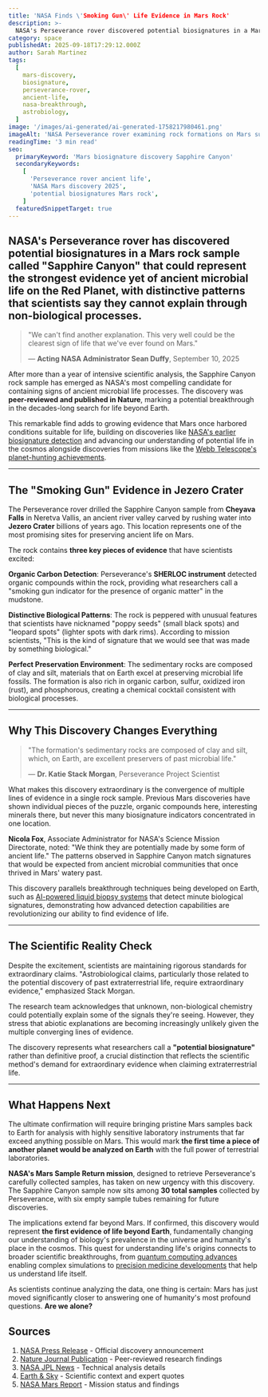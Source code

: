 ```yaml
---
title: 'NASA Finds \'Smoking Gun\' Life Evidence in Mars Rock'
description: >-
  NASA's Perseverance rover discovered potential biosignatures in a Mars rock sample that could be the strongest evidence yet of ancient microbial life on the Red Planet.
category: space
publishedAt: 2025-09-18T17:29:12.000Z
author: Sarah Martinez
tags:
  [
    mars-discovery,
    biosignature,
    perseverance-rover,
    ancient-life,
    nasa-breakthrough,
    astrobiology,
  ]
image: '/images/ai-generated/ai-generated-1758217980461.png'
imageAlt: 'NASA Perseverance rover examining rock formations on Mars surface with distinctive patterns and textures, captured in professional scientific documentation style with dramatic cosmic lighting'
readingTime: '3 min read'
seo:
  primaryKeyword: 'Mars biosignature discovery Sapphire Canyon'
  secondaryKeywords:
    [
      'Perseverance rover ancient life',
      'NASA Mars discovery 2025',
      'potential biosignatures Mars rock',
    ]
  featuredSnippetTarget: true
---
```


## NASA's Perseverance rover has discovered potential biosignatures in a Mars rock sample called **"Sapphire Canyon"** that could represent the strongest evidence yet of ancient microbial life on the Red Planet, with distinctive patterns that scientists say they cannot explain through non-biological processes.

> "We can't find another explanation. This very well could be the clearest sign of life that we've ever found on Mars."
>
> — **Acting NASA Administrator Sean Duffy**, September 10, 2025

After more than a year of intensive scientific analysis, the Sapphire Canyon rock sample has emerged as NASA's most compelling candidate for containing signs of ancient microbial life processes. The discovery was **peer-reviewed and published in Nature**, marking a potential breakthrough in the decades-long search for life beyond Earth.

This remarkable find adds to growing evidence that Mars once harbored conditions suitable for life, building on discoveries like [NASA's earlier biosignature detection](/space/nasa-mars-emergency-discovery-biosignature) and advancing our understanding of potential life in the cosmos alongside discoveries from missions like the [Webb Telescope's planet-hunting achievements](/space/webb-telescope-alpha-centauri-planet-discovery).

---

## The "Smoking Gun" Evidence in Jezero Crater

The Perseverance rover drilled the Sapphire Canyon sample from **Cheyava Falls** in Neretva Vallis, an ancient river valley carved by rushing water into **Jezero Crater** billions of years ago. This location represents one of the most promising sites for preserving ancient life on Mars.

The rock contains **three key pieces of evidence** that have scientists excited:

**Organic Carbon Detection**: Perseverance's **SHERLOC instrument** detected organic compounds within the rock, providing what researchers call a "smoking gun indicator for the presence of organic matter" in the mudstone.

**Distinctive Biological Patterns**: The rock is peppered with unusual features that scientists have nicknamed "poppy seeds" (small black spots) and "leopard spots" (lighter spots with dark rims). According to mission scientists, "This is the kind of signature that we would see that was made by something biological."

**Perfect Preservation Environment**: The sedimentary rocks are composed of clay and silt, materials that on Earth excel at preserving microbial life fossils. The formation is also rich in organic carbon, sulfur, oxidized iron (rust), and phosphorous, creating a chemical cocktail consistent with biological processes.

---

## Why This Discovery Changes Everything

> "The formation's sedimentary rocks are composed of clay and silt, which, on Earth, are excellent preservers of past microbial life."
>
> — **Dr. Katie Stack Morgan**, Perseverance Project Scientist

What makes this discovery extraordinary is the convergence of multiple lines of evidence in a single rock sample. Previous Mars discoveries have shown individual pieces of the puzzle, organic compounds here, interesting minerals there, but never this many biosignature indicators concentrated in one location.

**Nicola Fox**, Associate Administrator for NASA's Science Mission Directorate, noted: "We think they are potentially made by some form of ancient life." The patterns observed in Sapphire Canyon match signatures that would be expected from ancient microbial communities that once thrived in Mars' watery past.

This discovery parallels breakthrough techniques being developed on Earth, such as [AI-powered liquid biopsy systems](/health/ai-liquid-biopsy-cancer-detection-breakthrough) that detect minute biological signatures, demonstrating how advanced detection capabilities are revolutionizing our ability to find evidence of life.

---

## The Scientific Reality Check

Despite the excitement, scientists are maintaining rigorous standards for extraordinary claims. "Astrobiological claims, particularly those related to the potential discovery of past extraterrestrial life, require extraordinary evidence," emphasized Stack Morgan.

The research team acknowledges that unknown, non-biological chemistry could potentially explain some of the signals they're seeing. However, they stress that abiotic explanations are becoming increasingly unlikely given the multiple converging lines of evidence.

The discovery represents what researchers call a **"potential biosignature"** rather than definitive proof, a crucial distinction that reflects the scientific method's demand for extraordinary evidence when claiming extraterrestrial life.

---

## What Happens Next

The ultimate confirmation will require bringing pristine Mars samples back to Earth for analysis with highly sensitive laboratory instruments that far exceed anything possible on Mars. This would mark **the first time a piece of another planet would be analyzed on Earth** with the full power of terrestrial laboratories.

**NASA's Mars Sample Return mission**, designed to retrieve Perseverance's carefully collected samples, has taken on new urgency with this discovery. The Sapphire Canyon sample now sits among **30 total samples** collected by Perseverance, with six empty sample tubes remaining for future discoveries.

The implications extend far beyond Mars. If confirmed, this discovery would represent **the first evidence of life beyond Earth**, fundamentally changing our understanding of biology's prevalence in the universe and humanity's place in the cosmos. This quest for understanding life's origins connects to broader scientific breakthroughs, from [quantum computing advances](/technology/quantum-computing-2025-commercial-breakthrough) enabling complex simulations to [precision medicine developments](/health/precision-medicine-revolution-2025) that help us understand life itself.

As scientists continue analyzing the data, one thing is certain: Mars has just moved significantly closer to answering one of humanity's most profound questions. **Are we alone?**

## Sources

1. [NASA Press Release](https://www.nasa.gov/news-release/nasa-says-mars-rover-discovered-potential-biosignature-last-year/) - Official discovery announcement
2. [Nature Journal Publication](https://www.nature.com/) - Peer-reviewed research findings
3. [NASA JPL News](https://www.jpl.nasa.gov/news/nasa-says-mars-rover-discovered-potential-biosignature-last-year/) - Technical analysis details
4. [Earth & Sky](https://earthsky.org/space/nasa-says-mars-rock-potential-biosignature-sapphire-canyon-cheyava-falls/) - Scientific context and expert quotes
5. [NASA Mars Report](https://science.nasa.gov/mars/the-mars-report/2025-september-special-edition/) - Mission status and findings
